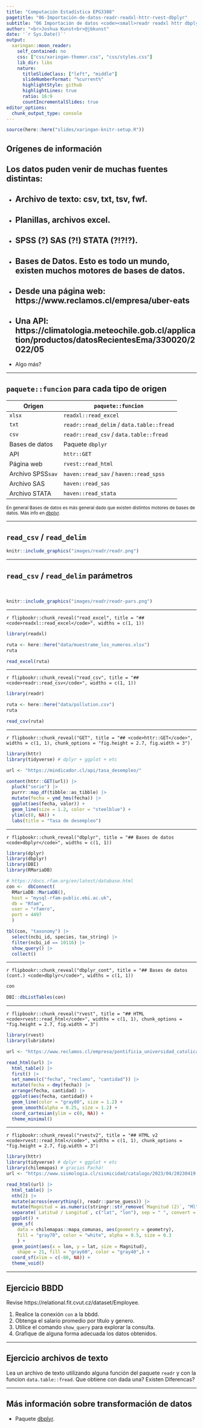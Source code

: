 ```yaml
---
title: "Computación Estadística EPG3308"
pagetitle: "06-Importación-de-datos-readr-readxl-httr-rvest-dbplyr"
subtitle: "06 Importación de datos <code><small>readr readxl httr dbplyr</small></code>"
author: "<br>Joshua Kunst<br>@jbkunst"
date: '`r Sys.Date()`'
output:
  xaringan::moon_reader:
    self_contained: no
    css: ["css/xaringan-themer.css", "css/styles.css"]
    lib_dir: libs    
    nature:
      titleSlideClass: ["left", "middle"]
      slideNumberFormat: "%current%"
      highlightStyle: github
      highlightLines: true
      ratio: 16:9
      countIncrementalSlides: true
editor_options: 
  chunk_output_type: console
---
```



```r
source(here::here("slides/xaringan-knitr-setup.R"))
```

## Orígenes de información

Los datos puden venir de muchas fuentes distintas:
--


- Archivo de texto: csv, txt, tsv, fwf.
--

- Planillas, archivos excel.
--

- SPSS (?) SAS (?!) STATA (?!?!?).
--

- Bases de Datos. Esto es todo un mundo, existen muchos motores de bases de datos.
--

- Desde una página web: https://www.reclamos.cl/empresa/uber-eats
--

- Una API: https://climatologia.meteochile.gob.cl/application/productos/datosRecientesEma/330020/2022/05
--

- Algo más?
  
---
  
## `paquete::funcion` para cada tipo de origen

Origen            | `paquete::funcion`
------------------|---------
`xlsx`            |  `readxl::read_excel`
`txt`             |  `readr::read_delim` / `data.table::fread`
`csv`             |  `readr::read_csv` / `data.table::fread`
Bases de datos    |  Paquete `dbplyr`
API               |  `httr::GET`
Página web        |  `rvest::read_html`
Archivo SPSS`sav` |  `haven::read_sav` / `haven::read_spss`
Archivo SAS       |  `haven::read_sas`
Archivo STATA     |  `haven::read_stata`

<small>
En general Bases de datos es más general dado que existen distintos motores de bases
de datos. Más info en [dbplyr](https://dbplyr.tidyverse.org/articles/dbplyr.html).
</small>

---

## `read_csv` / `read_delim`

```r
knitr::include_graphics("images/readr/readr.png")
```

---

## `read_csv` / `read_delim` parámetros

<br/>

```r
knitr::include_graphics("images/readr/readr-pars.png")
```


---

`r flipbookr::chunk_reveal("read_excel", title = "## <code>readxl::read_excel</code>", widths = c(1, 1))`

```r
library(readxl)

ruta <- here::here("data/muestrame_los_numeros.xlsx")
ruta

read_excel(ruta)
```

---

`r flipbookr::chunk_reveal("read_csv", title = "## <code>readr::read_csv</code>", widths = c(1, 1))`

```r
library(readr)

ruta <- here::here("data/pollution.csv")
ruta

read_csv(ruta)
```

---

`r flipbookr::chunk_reveal("GET", title = "## <code>httr::GET</code>", widths = c(1, 1), chunk_options = "fig.height = 2.7, fig.width = 3")`

```r
library(httr)
library(tidyverse) # dplyr + ggplot + etc

url <- "https://mindicador.cl/api/tasa_desempleo/"

content(httr::GET(url)) |> 
  pluck("serie") |> 
  purrr::map_df(tibble::as_tibble) |>
  mutate(fecha = ymd_hms(fecha)) |> 
  ggplot(aes(fecha, valor)) +
  geom_line(size = 1.2, color = "steelblue") +
  ylim(c(0, NA)) +
  labs(title = "Tasa de desempleo")
```

---

`r flipbookr::chunk_reveal("dbplyr", title = "## Bases de datos <code>dbplyr</code>", widths = c(1, 1))`

```r
library(dplyr)
library(dbplyr)
library(DBI)
library(RMariaDB)

# https://docs.rfam.org/en/latest/database.html
con <-  dbConnect(
  RMariaDB::MariaDB(),
  host = "mysql-rfam-public.ebi.ac.uk",
  db = "Rfam", 
  user = "rfamro",
  port = 4497
  )

tbl(con, "taxonomy") |> 
  select(ncbi_id, species, tax_string) |> 
  filter(ncbi_id == 10116) |> 
  show_query() |> 
  collect()
```


---

`r flipbookr::chunk_reveal("dbplyr_cont", title = "## Bases de datos (cont.) <code>dbplyr</code>", widths = c(1, 1))`

```r
con

DBI::dbListTables(con)


```

---

`r flipbookr::chunk_reveal("rvest", title = "## HTML <code>rvest::read_html</code>", widths = c(1, 1), chunk_options = "fig.height = 2.7, fig.width = 3")`


```r
library(rvest)
library(lubridate)

url <- "https://www.reclamos.cl/empresa/pontificia_universidad_catolica"

read_html(url) |> 
  html_table() |> 
  first() |> 
  set_names(c("fecha", "reclamo", "cantidad")) |> 
  mutate(fecha = dmy(fecha)) |> 
  arrange(fecha, cantidad) |> 
  ggplot(aes(fecha, cantidad)) +
  geom_line(color = "gray80", size = 1.2) +
  geom_smooth(alpha = 0.25, size = 1.2) +
  coord_cartesian(ylim = c(0, NA)) +
  theme_minimal()
```

---

`r flipbookr::chunk_reveal("rvestv2", title = "## HTML v2 <code>rvest::read_html</code>", widths = c(1, 1), chunk_options = "fig.height = 2.7, fig.width = 3")`

```r
library(httr)
library(tidyverse) # dplyr + ggplot + etc
library(chilemapas) # gracias Pachá!
url <- "https://www.sismologia.cl/sismicidad/catalogo/2023/04/20230419.html"

read_html(url) |> 
  html_table() |> 
  nth(2) |> 
  mutate(across(everything(), readr::parse_guess)) |>
  mutate(Magnitud = as.numeric(stringr::str_remove(`Magnitud (2)`, "Ml"))) |>
  separate(`Latitud / Longitud`, c("lat", "lon"), sep = " ", convert = TRUE) |> 
  ggplot() +
  geom_sf(
    data = chilemapas::mapa_comunas, aes(geometry = geometry),
    fill = "gray70", color = "white", alpha = 0.5, size = 0.3
    ) +
  geom_point(aes(x = lon, y = lat, size = Magnitud),
    shape = 21, fill = "gray60", color = "gray40",) +
  coord_sf(xlim = c(-80, NA)) +
  theme_void()
```

---

## Ejercicio BBDD

Revise https://relational.fit.cvut.cz/dataset/Employee.

1. Realice la conexión `con` a la bbdd.
1. Obtenga el salario promedio por título y genero. 
1. Utilice el comando `show_query` para explorar la consulta.
1. Grafique de alguna forma adecuada los datos obtenidos.

---

## Ejercicio archivos de texto

Lea un archivo de texto utilizando alguna función del paquete `readr` y 
con la funcion `data.table::fread`. Que obtiene con dada una? Existen Diferencas?


---

## Más información sobre transformación de datos

- Paquete [dbplyr](https://dbplyr.tidyverse.org/articles/dbplyr.html).


